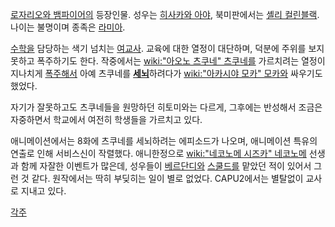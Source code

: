 [[로자리오와 뱀파이어]]의 등장인물. 성우는 [[히사카와 아야]], 북미판에서는 [[셸리 컬린블랙]]. 나이는 불명이며 종족은 [[라미아]].

[[수학]]을 담당하는 색기 넘치는 [[여교사]]. 교육에 대한 열정이 대단하며, 덕분에 주위를 보지 못하고 폭주하기도 한다. 작중에서는 [[wiki:"아오노 츠쿠네" 츠쿠네]]를 가르치려는 열정이 지나치게 [[폭주]]해서 아예 츠쿠네를 '''[[세뇌]]'''하려다가 [[wiki:"아카시야 모카" 모카]]와 싸우기도 했었다. 

자기가 잘못하고도 츠쿠네들을 원망하던 히토미와는 다르게, 그후에는 반성해서 조금은 자중하면서 학교에서 여전히 학생들을 가르치고 있다. 

애니메이션에서는 8화에 츠쿠네를 세뇌하려는 에피소드가 나오며, 애니메이션 특유의 연출로 인해 서비스신이 작렬했다. 애니한정으로 [[wiki:"네코노메 시즈카" 네코노메]] 선생과 함께 자잘한 이벤트가 많은데, 성우들이 [[베르단디]]와 [[스쿨드]]를 맡았던 적이 있어서 그런 것 같다. 원작에서는 딱히 부딪히는 일이 별로 없었다. CAPU2에서는 별탈없이 교사로 지내고 있다.


[[각주]]
